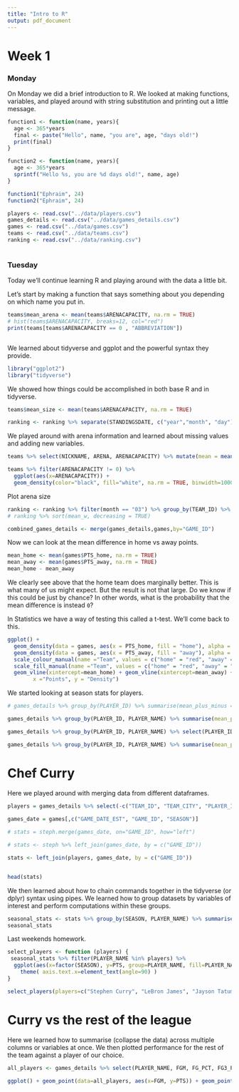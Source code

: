 ```yaml
---
title: "Intro to R"
output: pdf_document
---
```


# Week 1

### Monday

On Monday we did a brief introduction to R. We looked at making functions, variables, and played around with string substitution and printing out a little message.

```r
function1 <- function(name, years){
  age <- 365*years
  final <- paste("Hello", name, "you are", age, "days old!")
  print(final) 
}

function2 <- function(name, years){
  age <- 365*years
  sprintf("Hello %s, you are %d days old!", name, age)
}

function1("Ephraim", 24)
function2("Ephraim", 24)


```

```r
players <- read.csv("../data/players.csv")
games_details <- read.csv("../data/games_details.csv")
games <- read.csv("../data/games.csv")
teams <- read.csv("../data/teams.csv")
ranking <- read.csv("../data/ranking.csv")
 
```

### Tuesday

Today we'll continue learning R and playing around with the data a little bit.

Let's start by making a function that says something about you depending on which name you put in.

```r
teams$mean_arena <- mean(teams$ARENACAPACITY, na.rm = TRUE)
# hist(teams$ARENACAPACITY, breaks=12, col="red")
print(teams[teams$ARENACAPACITY == 0 , "ABBREVIATION"])



```

We learned about tidyverse and ggplot and the powerful syntax they provide.
```r

library("ggplot2")
library("tidyverse")

```

We showed how things could be accomplished in both base R and in tidyverse. 

```r

teams$mean_size <- mean(teams$ARENACAPACITY, na.rm = TRUE)

```

```r
ranking <- ranking %>% separate(STANDINGSDATE, c("year","month", "day"))


```

We played around with arena information and learned about missing values and adding new variables.
```r
teams %>% select(NICKNAME, ARENA, ARENACAPACITY) %>% mutate(mean = mean(ARENACAPACITY, na.rm = TRUE))


```

```r
teams %>% filter(ARENACAPACITY != 0) %>%
  ggplot(aes(x=ARENACAPACITY)) +
  geom_density(color="black", fill="white", na.rm = TRUE, binwidth=1000)

```

Plot arena size

```r
ranking <- ranking %>% filter(month == "03") %>% group_by(TEAM_ID) %>%  mutate(mean_w = mean(W, na.rm = TRUE))
# ranking %>% sort(mean_w, decreasing = TRUE)

combined_games_details <- merge(games_details,games,by="GAME_ID")
```

Now we can look at the mean difference in home vs away points.

```r
mean_home <- mean(games$PTS_home, na.rm = TRUE) 
mean_away <- mean(games$PTS_away, na.rm = TRUE)
mean_home - mean_away
```

We clearly see above that the home team does marginally better. This is what many of us might expect. But the result is not that large. Do we know if this could be just by chance? In other words, what is the probability that the mean difference is instead `0`?

In Statistics we have a way of testing this called a t-test. We'll come back to this.

```r
ggplot() + 
  geom_density(data = games, aes(x = PTS_home, fill = "home"), alpha = 0.3) +
  geom_density(data = games, aes(x = PTS_away, fill = "away"), alpha = 0.3) +
  scale_colour_manual(name ="Team", values = c("home" = "red", "away" = "blue"), labels=c("home" = "Home Team", "away" = "Away Team")) +
  scale_fill_manual(name ="Team", values = c("home" = "red", "away" = "blue"), labels=c("home" = "Home Team", "away" = "Away Team")) +
  geom_vline(xintercept=mean_home) + geom_vline(xintercept=mean_away) + labs(title="Home vs Away Points",
        x ="Points", y = "Density")
```

We started looking at season stats for players.
```r
# games_details %>% group_by(PLAYER_ID) %>% summarise(mean_plus_minus = mean(PLUS_MINUS, na.rm = TRUE)) %>% select(PLAYER_ID, PLAYER_NAME, PLUS_MINUS, mean_plus_minus) %>% arrange(desc(mean_plus_minus))

games_details %>% group_by(PLAYER_ID, PLAYER_NAME) %>% summarise(mean_plus_minus = mean(PLUS_MINUS, na.rm = TRUE), games = sum(!is.na(PLUS_MINUS))) %>% arrange(desc(mean_plus_minus))

```

```r
games_details %>% group_by(PLAYER_ID, PLAYER_NAME) %>% select(PLAYER_ID, PLAYER_NAME, PLUS_MINUS) %>% mutate(mean_plus_minus = mean(PLUS_MINUS, na.rm = TRUE), num_games = sum(!is.na(PLUS_MINUS))) %>% drop_na(PLUS_MINUS) %>% select(-PLUS_MINUS) %>% distinct() %>% arrange(desc(num_games)) %>% filter(num_games >= 250)


```

```r
games_details %>% group_by(PLAYER_ID, PLAYER_NAME) %>% summarise(mean_plus_minus = mean(PLUS_MINUS, na.rm = TRUE), num_games = sum(!is.na(PLUS_MINUS))) %>% arrange(desc(mean_plus_minus)) %>% filter(num_games >= 350)
```



# Chef Curry

Here we played around with merging data from different dataframes.
```r
players = games_details %>% select(-c("TEAM_ID", "TEAM_CITY", "PLAYER_ID", "COMMENT"))
  
games_date = games[,c("GAME_DATE_EST", "GAME_ID", "SEASON")]

# stats = steph.merge(games_date, on="GAME_ID", how="left")

# stats <- steph %>% left_join(games_date, by = c("GAME_ID"))

stats <- left_join(players, games_date, by = c("GAME_ID"))


head(stats)
```

We then learned about how to chain commands together in the tidyverse (or dplyr) syntax using pipes. We learned how to group datasets by variables of interest and perform computations within these groups.

```r
seasonal_stats <- stats %>% group_by(SEASON, PLAYER_NAME) %>% summarise(PTS = mean(PTS, na.rm=TRUE)) %>% arrange(SEASON)
seasonal_stats
```

Last weekends homework.

```r

select_players <- function (players) {
 seasonal_stats %>% filter(PLAYER_NAME %in% players) %>%
  ggplot(aes(x=factor(SEASON), y=PTS, group=PLAYER_NAME, fill=PLAYER_NAME, colour=PLAYER_NAME)) + geom_line(stat="identity", show.legend = TRUE) + labs(x="Season", y="Points Per Season") + 
    theme( axis.text.x=element_text(angle=90) )
}

```

```r
select_players(players=c("Stephen Curry", "LeBron James", "Jayson Tatum", "Kawhi Leonard"))
```


# Curry vs the rest of the league


Here we learned how to summarise (collapse the data) across multiple columns or variables at once. We then plotted performance for the rest of the team against a player of our choice.

```r
all_players <- games_details %>% select(PLAYER_NAME, FGM, FG_PCT, FG3_PCT, PTS, FG3M, FG3A, FTM, FT_PCT) %>% group_by(PLAYER_NAME) %>% summarise_all(sum, na.rm = TRUE)

ggplot() + geom_point(data=all_players, aes(x=FGM, y=PTS)) + geom_point(data=all_players[all_players$PLAYER_NAME == "Stephen Curry",], aes(x=FGM, y=PTS), color='red') + labs(x="Field Goals Made (FGM)", y="Points (PTS)", title="Steph Curry vs the league", subtitle ="Points vs Number of Fieldgoals Made" ) + geom_abline(slope = 2, intercept = 0)
```

